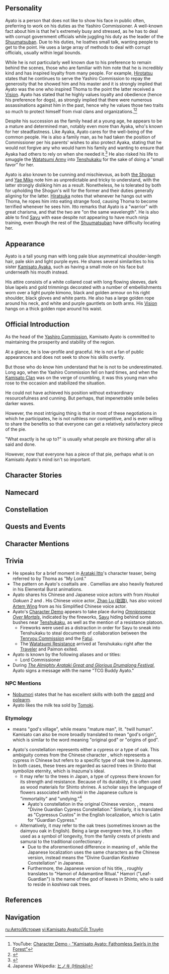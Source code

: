 {{CharacterTabs}}
{{Quote|Current head of the Kamisato Clan and, accordingly, the Yashiro Commissioner. He always has a way of attaining his purpose in a well-thought-out manner. However, few people understand what that "goal" he holds most dear is.|Description from the Official Website<ref>Official Genshin Impact Website: [https://genshin.hoyoverse.com/en/character/inazuma?char=11 Kamisato Ayato]</ref>}}

==Personality==
{{Quote|The young but highly accomplished head of the Yashiro Commission's Kamisato Clan. Cultured and polite, he is a man of many ways and means.|In-game character attributes and profile page text}}
Ayato is a person that does not like to show his face in public often, preferring to work on his duties as the Yashiro Commissioner. A well-known fact about him is that he's extremely busy and stressed, as he has to deal with corrupt government officials while juggling his duty as the leader of the [[Shuumatsuban]]. Due to his duties, he loathes small talk, wanting people to get to the point. He uses a large array of methods to deal with corrupt officials, usually within legal bounds.

While he is not particularly well known due to his preference to remain behind the scenes, those who are familiar with him note that he is incredibly kind and has inspired loyalty from many people. For example, [[Hirotatsu]] states that he continues to serve the Yashiro Commission to repay the generosity that he showed him and his master and it is strongly implied that Ayato was the one who inspired Thoma to the point the latter received a [[Vision]]. Ayato has stated that he highly values loyalty and obedience (hence his preference for dogs), as strongly implied that there were numerous assassinations against him in the past, hence why he values those two traits so much to protect himself from rival clans and organizations.<ref>YouTube: [https://youtu.be/KxMs7IsSTgs Character Demo - "Kamisato Ayato: Fathomless Swirls in the Forest"]</ref><ref>{{Ref/VO|Kamisato Ayato|Interesting Things}}</ref>

Despite his succession as the family head at a young age, he appears to be a mature and determined man, notably even more than Ayaka, who's known for her steadfastness. Like Ayaka, Ayato cares for the well-being of the common people. He is also a family man, as he had taken the position of Commissioner per his parents' wishes to also protect Ayaka, stating that he would not forgive any who would harm his family and wanting to ensure that Ayaka had others to rely on when she needed it.<ref>{{Ref/Quest|The Wind Settles}}</ref> He also risked his life to smuggle the [[Watatsumi Army]] into [[Tenshukaku]] for the sake of doing a "small favor" for her.

Ayato is also known to be cunning and mischievous, as both [[Raiden Shogun|the Shogun]] and [[Yae Miko]] note him as unpredictable and tricky to understand, with the latter strongly disliking him as a result. Nonetheless, he is tolerated by both for upholding the Shogun's will for the former and their duties generally aligning for the latter. [[Hiratsuka]] notes that whenever he hangs out with Thoma, he ropes him into eating strange food, causing Thoma to become terrified whenever he sees him. Itto remarks that Ayato is a "warrior" with great charisma, and that the two are "on the same wavelength". He is also able to find [[Sayu]] with ease despite not appearing to have much ninja training, even though the rest of the [[Shuumatsuban]] have difficulty locating her.

==Appearance==
Ayato is a tall young man with long pale blue asymmetrical shoulder-length hair, pale skin and light purple eyes. He shares several similarities to his sister [[Kamisato Ayaka]], such as having a small mole on his face but underneath his mouth instead.

His attire consists of a white collared coat with long flowing sleeves, dark blue lapels and gold trimmings decorated with a number of embellishments worn over a light purple kimono, black and golden armour on his right shoulder, black gloves and white pants. He also has a large golden rope around his neck, and white and purple gauntlets on both arms. His [[Vision]] hangs on a thick golden rope around his waist.

==Official Introduction==
{{Official Introduction
|title=Pillar of fortitude, a new branch of emerald glory
|link=https://www.hoyolab.com/article/3085959
|character=Kamisato Ayato
}}
{{Quote|The game of politics is fraught with peril. Saying too little is not good, but saying too much is also bad. But don't get me wrong, my Lord does not take any joy in these 'battles.' For him, it's just... a matter of duty.|[[Thoma]]}}
As the head of the [[Yashiro Commission]], Kamisato Ayato is committed to maintaining the prosperity and stability of the region.

At a glance, he is low-profile and graceful. He is not a fan of public appearances and does not seek to show his skills overtly.

But those who do know him understand that he is not to be underestimated. Long ago, when the Yashiro Commission fell on hard times, and when the [[Kamisato Clan]] was on the verge of crumbling, it was this young man who rose to the occasion and stabilized the situation.

He could not have achieved his position without extraordinary resourcefulness and cunning. But perhaps, that impenetrable smile belies darker waves.

However, the most intriguing thing is that in most of these negotiations in which he participates, he is not ruthless nor competitive, and is even willing to share the benefits so that everyone can get a relatively satisfactory piece of the pie.

"What exactly is he up to?" is usually what people are thinking after all is said and done.

However, now that everyone has a piece of that pie, perhaps what is on Kamisato Ayato's mind isn't so important.

==Character Stories==
{{Character Story
|title1        = Character Details
|text1         = <p>As clan head of the Kamisato Clan, one of the great clans of the [[Tri-Commission]], Kamisato Ayato is a household name in [[Inazuma]].</p><p>However, people do not have quite the same clear impression of him as they do of the [[Shirasagi Himegimi]], the elegant and kind Ayaka.</p><p>Most only know that he is an important figure in the [[Shogunate]] and the head of a famed noble house. But as for the details, there's little that they can say for sure.</p><p>Some people say that "the Yashiro Commission's festivals and events are ever meticulous and have been full of consideration for the people. Surely the Commissioner's hand is in all such matters."</p><p>But others also say "ah, but there is much to politics that should never see the light of day. And how could he have kept such a lofty position without a few tricks up his sleeve, hmm?"</p><p>Ayato himself is unfazed by such comments.</p><p>"Well, I consider myself merely a serious, dutiful public servant who owes his allegiance to the [[Raiden Shogun|Almighty Shogun]]."</p>
|mention1      = Kamisato Ayaka,Raiden Shogun

|title2        = Character Story 1
|friendship2   = 2
|text2         = <p>Kamisato Ayato, as the eldest son of Inazuman nobility, was greatly loved from the moment he was born.</p><p>Though his parents were too busy to always spend time with him, they took good care of him, and in any case the "young master" never lacked for people around to look after his every need.</p><p>When he was somewhat older, he would, at his father's request, begin a complex and strict training regimen as the family successor.</p><p>But not all went as well as they might have hoped, and the pressures in the court and at home would weigh heavily on his father's health, resulting in an early passing.</p><p>The young Ayato was thus thrust into a battle for the survival of the clan's position.</p><p>In those days, none were impressed by this inexperienced youngster. Ayato went from being an elegant and refined princeling to "the poor young master of the Kamisato Clan" amongst the people, and "that greenhorn" amongst his political opponents.</p><p>Time, however, would prove these people wrong.</p><p>With extraordinary courage and some first-rate tactics, he did not leave the clan to languish. No, indeed, the Kamisato Clan's position would grow more stable than ever.</p><p>The heavy workload, malicious deceptions, and attempts to frame him at every turn he parried away, even turning them to his own advantage.</p><p>The passage of time has only increased the standing of the Yashiro Commission's Kamisato Clan in the Shogunate and with the people.</p><p>Today, Ayato is a clan head that a great house like the Kamisato Clan would be proud of, and a Yashiro Commissioner acknowledged by all.</p>
|mention2      = 

|title3        = Character Story 2
|friendship3   = 3
|text3         = <p>The Yashiro Commission is in charge of ritual matters on [[Narukami Island]], and must also attend to matters of cultural leisure in such a manner that deities and the people alike are pleased — and they do, honoring their commission.</p><p>But with greater responsibilities come greater amounts of work.</p><p>Fortunately, his sister Ayaka shares much of the clan's responsibilities, with most of the interactions between the Commission and the people falling to her, allowing Ayato to spend most of his time on matters of governance.</p><p>Dealing with Shogunate officials is no easy matter. People come from different Commissions and clans, and their perspectives are very different. Any single task grows harder as the number of people involved grows.</p><p>Ayato's great strength lies in his ability to handle such matters. The way he sees it, people are driven by interest. Find leverage, and the other side will cooperate.</p><p>Find some goal that will bring the other party around to your logic, then pacify them with a few choice platitudes for the occasion, and most problems can be resolved.</p><p>And when dealing with the stubborn, one merely needs to appeal to a higher power to bear — after all, what mortal could gainsay the light of heaven itself, no matter how high their status or arrogant their attitude?</p><p>Over time, the knowledgeable and decorous Kamisato clan head gained quite the name for himself in the Shogunate.</p><p>"Hmm... this matter seems quite hard to handle. Should we ask the Yashiro Commissioner?"</p><p>So people would often say.</p><p>However, while Ayato is indeed full of ways and means, he will not simply help at any given moment.</p><p>Firstly, not every task is related to the Yashiro Commission. Secondly, it is simply not worth it for the Kamisato Clan to get itself involved for the sake of others' petty profit.</p><p>Mostly, Ayato will simply tag along as a junior figure, teacup in hand, doing little more than smiling.</p><p>"Ah, come now, Sir [[Nagaoka Hidemitsu|Nagaoka]]. We are all loyal servants of the Almighty Shogun. Nothing more to it. We just need to be open with each other, and I'm sure we can resolve this issue together."</p>
|mention3      = Kamisato Ayaka,Nagaoka Hidemitsu,Raiden Shogun

|title4        = Character Story 3
|friendship4   = 4
|text4         = <p>Being limited by his station and work, Ayato does not often appear in public, nor does he have much time for any sort of leisurely walk. However, these obstacles cannot hinder him from learning of new and interesting things.</p><p>Perhaps in the morning, he might spy one of the [[Yae Publishing House]] staff poking her head around the place, seemingly here to "report for work." In which case, he may as well pretend not to notice, all the better to hear what new methods she has for skipping work... and then "accidentally" let slip his newfound knowledge to [[Guuji Yae]].</p><p>In a meeting with those old fogeys at [[Tenshukaku]], there is no need to speak too quickly. After all, watching grown people argue till they are red in the face over petty issues is quite amusing.</p><p>While walking through the streets, he might suddenly consider a certain unique snack stand. Going up to the owner, he'd ask if they are selling anything new, how business is going, buy a drink or two to try... and if he finds it interesting, he'll buy a few back for the rest of the household.</p><p>Lately, he also lent some encouragement to the [[Arataki Itto|young oni]] who frequents [[Hanamizaka]] due to the latter's bug-fighting troubles — out of the goodness of his heart, of course. He also discovered that this crimson oni did not know what the name "Ayato" signified... which was fine, of course. No need to explain such things.</p><p>On the way home, he might pass [[Chinju Forest]] and see passers-by having tricks played on them by the [[bake-danuki]], in which case he will point the illusion out. If the bake-danuki should hone their changeling skills further on his account, why, they should thank him for the inspiration.</p><p>And of course, even one so talented as [[Thoma]] might sometimes struggle to think of what to make for dinner. Such occasions are perfect for a hot pot game! After all, Ayaka always puts the most unexpected things into the pot — and how proud he is of his sister for that!</p><p>Yes, these things are indeed the spice of the Yashiro Commissioner's life.</p>
|mention4      = Yae Miko,Thoma,Kamisato Ayaka,"the young oni"

|title5        = Character Story 4
|friendship5   = 5
|text5         = <p>Between the butler and the housekeeper, the Kamisato estate is always spick and span, inside and out... except for one location.</p><p>Kamisato Ayato's table is always a terrible mess after he uses it.</p><p>Books are strewn about, open and even dumped face-down on the table, while documents of uneven size are stacked haphazardly. The ink on the inkstone is never really properly kept, and one might even sometimes find chess pieces or cards under the table.</p><p>Each time the clan head gets off work, the servants always need some time to clean his study up.</p><p>In the process, they discovered that assorted notes are often clipped between these pages. Upon closer inspection, they are written in different hands, and their content also varies.</p><p>"Clan Head, the servants have sent a new batch of flowers. I have placed them in a flower vase in a corner of the table. Please take care not to knock it over again."</p><p>"Clan Head, a shrine maiden from the [[Grand Narukami Shrine]] came over today, saying that the Lady Guuji wishes to see you. It seems important, as it involves the requisitioning of land in [[Ritou]]. She invites you to the Shrine to discuss the details."</p><p>"Lord Commissioner, the Momoyo flowers have not withered. The branches grow yet. Do not worry."</p><p>"Dear Brother, I learned a new recipe while attending festivities with the Traveler. Considering that (he/she) is from another land, do you think... that I might need to make some changes to said recipe?"</p><p>"Clan Head, the servants have been reluctant to tell you this, so allow [[Furuta|this old lady]] to say it. If you wish to eat something, please leave it to our [[Thoma|housekeeper]]. Also, please refrain from using the ingredients in the kitchen... How could we make you cook for yourself, after all?"</p><p>Ayato's work often sees him leaving home early and returning late. As such, the people of the [[Kamisato Estate]] will communicate with him through these means.</p><p>This was a method that Ayato came up with himself, and this is how the Kamisato household is run, via these small notes.</p><p>Unfortunately, their use has seen the clan head's already messy table become messier still... Oh well, just a small sacrifice. Nothing worth writing home about.</p>
|mention5      = Yae Miko,Kamisato Ayaka,Furuta,Thoma

|title6        = Character Story 5
|friendship6   = 6
|text6         = <p>In Inazuma, people will sometimes pray to deities by offering certain kinds of cypress leaves.</p><p>But as such rituals lack scale, they are often forgotten amidst the many, both large and small, that are conducted throughout the land.</p><p>Though some time has passed, Ayato still remembers his [[Kamisato Kayo|mother]] mentioning that though these cypresses are evergreen, their leaves are not needle-like.</p><p>Instead, they have large, crisp leaves that will not wither and fall even when new ones grow.</p><p>As such, it is associated with the concept of "prosperity," and was often used in ancient times as ritual plating for food offerings.</p><p>Today, people no longer use leaves as mats upon which to spread food, but the habit of offering cypress leaves persists nonetheless.</p><p>Perhaps it was just a hobby of hers, or perhaps she was just well-read in general, but whatever the case, his mother always had a great deal to say about festival affairs.</p><p>"Perhaps the Kamisato Clan of the Yashiro Commission were born to protect the deities."</p><p>In his younger years, Ayato had not fully agreed with this statement.</p><p>He believed that the Kamisato Clan was the Kamisato Clan, and that it belonged to the family's members. That was the reason for its existence, and any service to the gods was a job, a matter of circumstance.</p><p>But such presumptuous words could never be said out loud, and in any case, Ayato could not bear to interrupt his mother when she looked so excited.</p><p>No matter how long she would go on, Ayato would always sit in front of her and listen in silence, even if his legs might fall asleep in the process.</p><p>With the passing of years, Ayato's days would be taken up by swordsmanship and books. The one giving the "lessons" was now his father, and the lesson content would turn from ritual affairs to matters that the clan's successor should be concerned with.</p><p>His duty to the clan would be something that would occupy yet more space in Ayato's life. Nor was the Raiden Shogun just a mere symbol as she was in his childhood. Now, she was the [[Ogosho]], the mighty defender of Inazuma's eternal peace.</p><p>"The Kamisato Clan stands today because of Narukami's mercy. As such, the Clan must defend the road to Eternity, and follow the Shogun eternally."</p><p>"This was our agreement, and it is the unchanging rule of our clan. Remember this well."</p><p>As for the specifics of what happened, Ayato had already gleaned some of them from reading their ancestral teachings. It was the Kamisato elders' failings that had resulted in the nationally-important Raiden Gokaden to suffer great loss. If not for Guuji Yae's intervention on their behalf, causing the Shogun to show them mercy, the Kamisato Clan may have joined others in falling from grace and ceasing to exist.</p><p>This was the grace of Her Excellency, and at the same time, it was a warning from Her servant.</p><p>As such, Ayato never snubbed his father's teachings. Though he still believed in protecting his clan above all else, he also understood that Inazuma was sustained by the Electro Archon's protection. Only peace in Inazuma could guarantee the longevity and prosperity of the clan.</p><p>No matter how things might change in Inazuma, the Kamisato Clan alone would never betray the Almighty Narukami.</p><p>Even if his heart said differently, he could only bury it deep beneath well-maintained appearances.</p><p>Just as his mother said back then—</p><p>"The divinely-protected cypress will sprout new leaves from ancient branches.</p><p>So, too, can the camellia in the courtyard remain fragrant even in the most bitter winter."</p>
|mention6      = Kamisato Kayo,Raiden Shogun,Yae Miko

|title7        = Yumemiru Pen Case
|friendship7   = 4
|text7         = <p>Even Kamisato Ayato himself could not have expected that calligraphy practice, which he had found most boring in his youth, would eventually become a favored pastime of his.</p><p>He had slogged through much penmanship practice to better play the part of the Kamisato Clan's eldest son.</p><p>But nowadays, he transcribes a few poems from time to time to clear his mind and think in silence.</p><p>Of course, this also lets him seem like he is busy with official business even while idle, all the better to avoid seeing some people and doing certain things.</p><p>With time's passing, it became agreed among the servants waiting on him that he not only liked to play chess but was also fond of calligraphy.</p><p>Such talk would spread widely via word of mouth. As such, Ayato often receives excellent brushes as gifts during festivals or birthdays.</p><p>Some of the more speculative have even bought him exquisite and expensive quill pens from overseas.</p><p>Ayato has never attempted to clarify this matter, but instead had a lovely wooden case made in which he stores such stationery.</p><p>He has always been interested in all things new, and trying out these new pens is indeed fun.</p><p>Moreover, these gifts often say much about the person who sent them. Such information thus becomes one of the means by which Ayato can get a handle on them.</p><p>That said, though he claims to have bought this case to store stationery, there are three pens that Ayato has never placed inside it.</p><p>One of them, slim and well-crafted, is placed on his desk. It shows signs of some wear and tear, but it writes well, and is used for writing petitions.</p><p>The second is stored in a drawer at the bottom, its fine tip having seen much loving use in the past when Ayato was practicing calligraphy. Its beginner-friendly nature also saw it borrowed quite often by Thoma and Ayaka back in the day.</p><p>As for the third, it is stored deep within a wooden cabinet used to store antiques, sealed within a silk bag. Excellent of make and design, it was presented to him by his mother during his adulthood ceremony.</p>
|mention7      = Thoma,Kamisato Ayaka

|title8        = Vision
|friendship8   = 6
|text8         = <p>One night, many years ago, Ayato's gravely-ill father summoned him into his presence.</p><p>That night, his father seemed a little different from the illness-weathered figure he had become. His expression was solemn, and yet the concern in his eyes was all too clear.</p><p>Forcing himself to stay alert, he asked Ayato: was his training done? Had he eaten enough for dinner? How was his swordsmanship progressing?</p><p>As Ayato replied, his father nodded with a smile, seemingly satisfied. Yet, his expression would quickly darken, as if there was something he wanted to, but could not say.</p><p>After much hesitation, and under his wife's melancholic gaze, his father would finally speak, his voice heavy:</p><p>"Ayato... Remember, no matter what happens to the Kamisato Clan in the future, you are our eldest son, Ayaka's elder brother... A successor the Kamisato Clan is proud to have."</p><p>After reminding his father to rest well, Ayato would take leave of his parents and return to his bedroom.</p><p>The moment he opened the door, he saw the shining Vision lying on his desk.</p><p>Ayato had heard since he was young that Visions are signs of the gods' favor, born of human wishes.</p><p>Since his youth, he had longed to become the family's pillar, not for any great work, but to ensure that the clan would prosper, and to protect them.</p><p>That this Vision should appear now... meant that, perhaps, the time had come for him to take up this burden.</p><p>So thinking, Ayato did not call for the servants to light the lamps. Instead, he merely sat down beside the table.</p><p>Many things flowed through his mind then like a tide:</p><p>His father was gravely ill, and his mother was also unwell. The clan was leaderless, and its competitors eyed its position and power hungrily, as they had for some time now.</p><p>His sister was still young, and he had to ensure that she grew up safely. The Shogunate courts were like a sea full of hidden reefs. One had to tread most carefully there...</p><p>They could not let go of the Shuumatsuban, command over which had passed down through the family for generations. As for the servants, some few might still be trusted should the Kamisato Clan's strength wane...</p><p>And as for Thoma, who had come from a different land, though he was a friend and useful ally both, would he consider other options should the Kamisato Clan truly fall?</p><p>These scattered thoughts would gradually straighten themselves out in Ayato's mind, and at their center was his still-unchanged conviction—</p><p>He would use any means at his disposal to secure the safety of his family and its future. Obstacles to that goal would be cleared away, no matter the cost.</p><p>That night, the Vision was the only light that accompanied him.</p><p>And when the first light of the next dawn alighted upon the desk, the young heir was already prepared to face the world.</p>
|mention8      = Kamisato Ayaka,Thoma
}}

==Namecard==
{{Namecard|Kamisato Ayato: Ripple}}

==Constellation==
{{Constellation Lore|Cypressus Custos}}

==Quests and Events==
{{Quest Appearances}}

== Character Mentions==
{{Character Mentions}}
<!--
==Mail==
* [[Birthday/Kamisato Ayato]]
-->

==Trivia==
* He speaks for a brief moment in [[Arataki Itto]]'s character teaser, being referred to by Thoma as "My Lord."
* The pattern on Ayato's coattails are {{w|camellias}}. Camellias are also heavily featured in his Elemental Burst animations.
* Ayato shares his Chinese and Japanese voice actors with {{Hi3rd|Otto Apocalypse}} from ''Houkai Gakuen 2'' and ''{{w|Honkai Impact 3rd}}''. His Chinese voice actor, [https://baike.baidu.com/item/%E8%B5%B5%E8%B7%AF/3133831 Zhao Lu (赵路)], has also voiced [[w:c:tearsofthemis:Artem Wing|Artem Wing]] from ''{{w|Tears of Themis}}'' as his Simplified Chinese voice actor.
* Ayato's [[Character Demo]] appears to take place during ''[[Omnipresence Over Mortals]]'', indicated by the fireworks, [[Sayu]] hiding behind some bushes near [[Tenshukaku]], as well as the mention of a resistance platoon.
** Fireworks were used as a distraction in order for Sayu to sneak into Tenshukaku to steal documents of collaboration between the [[Tenryou Commission]] and the [[Fatui]].
** The [[Watatsumi Army|Watatsumi Resistance]] arrived at Tenshukaku right after the [[Traveler]] and Paimon exited.
* Ayato is known by the following aliases and or titles:
** Lord Commissioner
*During ''[[The Almighty Arataki Great and Glorious Drumalong Festival]]'', Ayato signs a message with the name "TCG Buddy Ayato."

===NPC Mentions===
* [[Nobumori]] states that he has excellent skills with both the [[sword]] and [[polearm]].
* Ayato likes the milk tea sold by [[Tomoki]].
===Etymology===
* {{Lang|Kamisato|ja=神里}} means "god's village", while {{Lang|Ayato|ja=綾人}} means "mature man", lit. "twill human". Kamisato can also be more broadly translated to mean "god's origin", which is similar to the word {{Lang|Genshin|ja=原神}} meaning "original god" or "origins of god".
* Ayato's constellation represents either a cypress or a type of oak. This ambiguity comes from the Chinese character {{lang|"{{wt|柏}}"|zh=bǎi|ja=kashiwa|sort=zh,ja}}, which represents a cypress in Chinese but refers to a specific type of oak tree in Japanese. In both cases, these trees are regarded as sacred trees in Shinto that symbolize eternity, which is Inazuma's ideal.
** It may refer to the ''{{w|Chamaecyparis obtusa|hinoki}}'' trees in Japan, a type of cypress there known for its strength and resistance. Because of its durability, it is often used as wood materials for Shinto shrines. A scholar says the language of flowers associated with ''hinoki'' in the Japanese culture is "immortality" and "undying."<ref>Japanese Wikipedia: [https://ja.wikipedia.org/wiki/%E3%83%92%E3%83%8E%E3%82%AD#%E5%90%8D%E5%89%8D ヒノキ (Hinoki)]</ref>
*** Ayato's constellation in the original Chinese version, {{lang|mini=1|zh=神守柏座}}, means "Divine Guardian Cypress Constellation." Similarly, it is translated as "Cypressus Custos" in the English localization, which is Latin for "Guardian Cypress."
** Alternatively, it may refer to the ''{{w|Quercus dentata|kashiwa}}'' oak trees (sometimes known as the daimyou oak in English). Being a large evergreen tree, it is often used as a symbol of longevity, from the family crests of priests and samurai to the traditional confectionary {{w|Kashiwa mochi|''kashiwa mochi''}}.
*** Due to the aforementioned difference in meaning of {{lang|mini=1|zh=柏}}, while the Japanese localization uses the same characters as the Chinese version, {{lang|mini=1|ja=神守柏座}} instead means the "Divine Guardian ''Kashiwa'' Constellation" in Japanese.
*** Furthermore, the Japanese version of his title, {{lang|Pillar of Fortitude|ja=磐祭葉守|ja_rm=Bansai Hamori}}, roughly translates to "Hamori of Adamantine Ritual." Hamori ("Leaf-Guardian") is the name of the god of leaves in Shinto, who is said to reside in ''kashiwa'' oak trees.

==References==
{{Reflist|2}}

==Navigation==
{{Character Navbox|link type=lore}}

[[ru:Аято/История]]
[[vi:Kamisato Ayato/Cốt Truyện]]